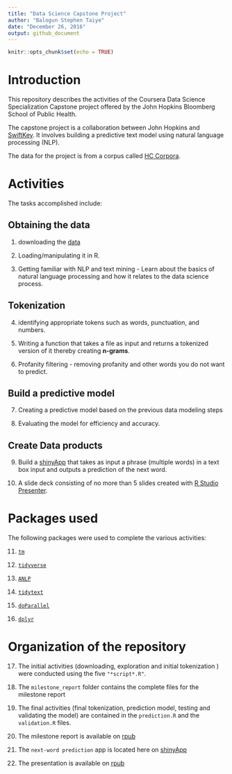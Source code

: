```yaml
---
title: "Data Science Capstone Project"
author: "Balogun Stephen Taiye"
date: "December 26, 2016"
output: github_document
---
```


```r
knitr::opts_chunk$set(echo = TRUE)
```

# Introduction

This repository describes the activities of the Coursera Data Science Specialization Capstone project offered by the John Hopkins Bloomberg School of Public Health.

The capstone project is a collaboration between John Hopkins and [SwiftKey](https://swiftkey.com/en). It involves building a predictive text model using natural language processing (NLP).

The data for the project is from a corpus called [HC Corpora](www.corpora.heliohost.org).

# Activities

The tasks accomplished include: 

## Obtaining the data


@)  downloading the [data](https://d396qusza40orc.cloudfront.net/dsscapstone/dataset/Coursera-SwiftKey.zip)

@)  Loading/manipulating it in R. 

@)  Getting familiar  with NLP and text mining - Learn about the basics of natural     language processing and how it relates to the data science process.
 

## Tokenization


@)  identifying appropriate tokens such as words, punctuation, and numbers. 

@)  Writing a function that takes a file as input and returns a tokenized version     of it thereby creating **n-grams**.

@)  Profanity filtering - removing profanity and other words you do not want to       predict.



## Build a predictive model 

@) Creating a predictive model based on the previous data modeling steps

@) Evaluating the model for efficiency and accuracy.


## Create Data products

@)  Build a [shinyApp]() that takes as input a phrase (multiple words) in a text      box input and outputs a prediction of the next word. 

@)  A slide deck consisting of no more than 5 slides created with [R Studio           Presenter](https://support.rstudio.com/hc/en-us/articles/200486468-Authoring-R-Presentations).



# Packages used

The following packages were used to complete the various activities:

@)  [`tm`](http://www.jstatsoft.org/v25/i05/)

@)  [`tidyverse`](https://CRAN.R-project.org/package=tidyverse)

@) [`ANLP`](https://CRAN.R-project.org/package=ANLP)

@)  [`tidytext`](http://dx.doi.org/10.21105/joss.00037)

@)  [`doParallel`](https://CRAN.R-project.org/package=doParallel)

@)  [`dplyr`](https://CRAN.R-project.org/package=dplyr)


# Organization of the repository

@)  The initial activities (downloading, exploration and initial tokenization )       were conducted using the five `"*script*.R"`. 

@)  The `milestone_report` folder contains the complete files for the milestone       report

@)  The final activities (final tokenization, prediction model, testing and           validating the model) are contained in the `prediction.R` and the                 `validation.R` files.

@)  The milestone report is available on [rpub](http://rpubs.com/stbalo2002/milestone_report)

@) The `next-word prediction` app is located here on [shinyApp](https://stbalo2002.shinyapps.io/shiny/)

@) The presentation is available on [rpub](http://rpubs.com/stbalo2002/datascience_capstone_project)
